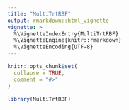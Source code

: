 ```yaml
---
title: "MultiTrtRBF"
output: rmarkdown::html_vignette
vignette: >
  %\VignetteIndexEntry{MultiTrtRBF}
  %\VignetteEngine{knitr::rmarkdown}
  %\VignetteEncoding{UTF-8}
---
```


```r
knitr::opts_chunk$set(
  collapse = TRUE,
  comment = "#>"
)
```

```r
library(MultiTrtRBF)
```
